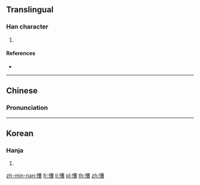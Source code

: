 ==Translingual==

===Han character===
{{Han char|rn=61|rad=心|as=11|sn=14|four=94067|canj=PTWA|ids=⿰忄曹}}

# {{defn|Han|sort=心11}}

====References====
* {{Han ref|kx=0398.270|dkj=11082|dj=0737.220|hdz=42345.030|uh=6152|ud=24914|bh=E1C8|bd=57800}}

----

==Chinese==
{{zh-forms}}

===Pronunciation===
{{zh-pron
|m=cóng,nì
|c=cung4
|h=pfs=chhàu
|mn=cho
|mc=y
|oc=y
|ma=
|cat=
}}

----

==Korean==

===Hanja===
{{ko-hanja|hangeul=종|eumhun=|rv=jong|mr=chong|y=cong}}

# {{defn|lang=ko|sort=心11}}

[[zh-min-nan:慒]]
[[fr:慒]]
[[li:慒]]
[[pl:慒]]
[[th:慒]]
[[zh:慒]]